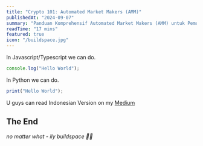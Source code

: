 ```yaml
---
title: "Crypto 101: Automated Market Makers (AMM)"
publishedAt: "2024-09-07"
summary: "Panduan Komprehensif Automated Market Makers (AMM) untuk Pemula"
readTime: "17 mins"
featured: true
icon: "/buildspace.jpg"
---
```


In Javascript/Typescript we can do.

```jsx
console.log("Hello World");
```

In Python we can do. 

```jsx
print("Hello World");
```

U guys can read Indonesian Version on my [Medium](https://medium.com/@gaiyuluo/)

## The End
*no matter what - ily buildspace 🫶🏻*